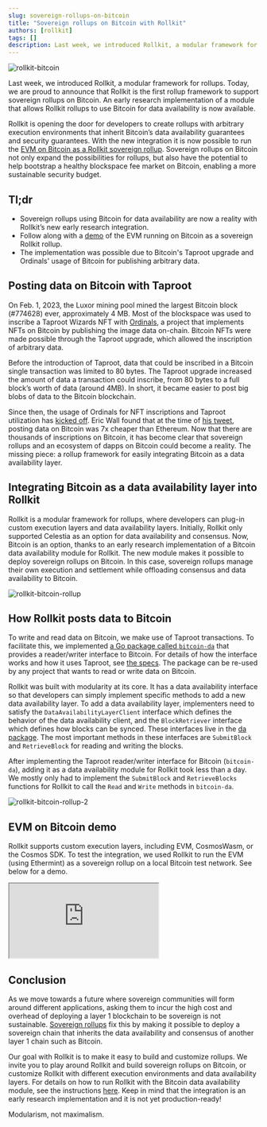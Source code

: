```yaml
---
slug: sovereign-rollups-on-bitcoin
title: "Sovereign rollups on Bitcoin with Rollkit"
authors: [rollkit]
tags: []
description: Last week, we introduced Rollkit, a modular framework for rollups. Today, we are proud to announce that Rollkit is the first rollup framework to support sovereign rollups on Bitcoin. A module that allows Rollkit rollups to use Bitcoin for data availability is now available. The module is in alpha, but we invite curious developers to experiment with it.
---
```


![rollkit-bitcoin](../static/img/bitcoin-rollkit/rollkit-bitcoin.png)

Last week, we introduced Rollkit, a modular framework for rollups. Today, we are proud to announce that Rollkit is the first rollup framework to support sovereign rollups on Bitcoin. An early research implementation of a module that allows Rollkit rollups to use Bitcoin for data availability is now available.

Rollkit is opening the door for developers to create rollups with arbitrary execution environments that inherit Bitcoin’s data availability guarantees and security guarantees. With the new integration it is now possible to run the [EVM on Bitcoin as a Rollkit sovereign rollup](../../../docs/tutorials/bitcoin). Sovereign rollups on Bitcoin not only expand the possibilities for rollups, but also have the potential to help bootstrap a healthy blockspace fee market on Bitcoin, enabling a more sustainable security budget.

## Tl;dr

- Sovereign rollups using Bitcoin for data availability are now a reality with Rollkit’s new early research integration.
- Follow along with a [demo](#evm-on-bitcoin-demo) of the EVM running on Bitcoin as a sovereign Rollkit rollup.
- The implementation was possible due to Bitcoin's Taproot upgrade and Ordinals' usage of Bitcoin for publishing arbitrary data.

## Posting data on Bitcoin with Taproot

On Feb. 1, 2023, the Luxor mining pool mined the largest Bitcoin block (#774628) ever, approximately 4 MB. Most of the blockspace was used to inscribe a Taproot Wizards NFT with [Ordinals](https://ordinals.com/), a project that implements NFTs on Bitcoin by publishing the image data on-chain. Bitcoin NFTs were made possible through the Taproot upgrade, which allowed the inscription of arbitrary data.

Before the introduction of Taproot, data that could be inscribed in a Bitcoin single transaction was limited to 80 bytes. The Taproot upgrade increased the amount of data a transaction could inscribe, from 80 bytes to a full block’s worth of data (around 4MB). In short, it became easier to post big blobs of data to the Bitcoin blockchain.

Since then, the usage of Ordinals for NFT inscriptions and Taproot utilization has [kicked off](https://dune.com/dataalways/ordinals). Eric Wall found that at the time of [his tweet](https://twitter.com/ercwl/status/1619671451417862145), posting data on Bitcoin was 7x cheaper than Ethereum. Now that there are thousands of inscriptions on Bitcoin, it has become clear that sovereign rollups and an ecosystem of dapps on Bitcoin could become a reality. The missing piece: a rollup framework for easily integrating Bitcoin as a data availability layer.

## Integrating Bitcoin as a data availability layer into Rollkit

Rollkit is a modular framework for rollups, where developers can plug-in custom execution layers and data availability layers. Initially, Rollkit only supported Celestia as an option for data availability and consensus. Now, Bitcoin is an option, thanks to an early research implementation of a Bitcoin data availability module for Rollkit. The new module makes it possible to deploy sovereign rollups on Bitcoin. In this case, sovereign rollups manage their own execution and settlement while offloading consensus and data availability to Bitcoin.

![rollkit-bitcoin-rollup](../static/img/bitcoin-rollkit/rollkit-bitcoin-1.png)

## How Rollkit posts data to Bitcoin

To write and read data on Bitcoin, we make use of Taproot transactions. To facilitate this, we implemented [a Go package called `bitcoin-da`](https://github.com/rollkit/bitcoin-da) that provides a reader/writer interface to Bitcoin. For details of how the interface works and how it uses Taproot, see [the specs](https://github.com/rollkit/rollkit-btc/blob/main/spec.md). The package can be re-used by any project that wants to read or write data on Bitcoin.

Rollkit was built with modularity at its core. It has a data availability interface so that developers can simply implement specific methods to add a new data availability layer. To add a data availability layer, implementers need to satisfy the `DataAvailabilityLayerClient` interface which defines the behavior of the data availability client, and the `BlockRetriever` interface which defines how blocks can be synced. These interfaces live in the [da package](https://github.com/rollkit/rollkit/tree/main/da). The most important methods in these interfaces are `SubmitBlock` and `RetrieveBlock` for reading and writing the blocks.

After implementing the Taproot reader/writer interface for Bitcoin (`bitcoin-da`), adding it as a data availability module for Rollkit took less than a day. We mostly only had to implement the `SubmitBlock` and `RetrieveBlocks` functions for Rollkit to call the `Read` and `Write` methods in `bitcoin-da`.

![rollkit-bitcoin-rollup-2](../static/img/bitcoin-rollkit/rollkit-bitcoin-2.png)

## EVM on Bitcoin demo

Rollkit supports custom execution layers, including EVM, CosmosWasm, or the Cosmos SDK. To test the integration, we used Rollkit to run the EVM (using Ethermint) as a sovereign rollup on a local Bitcoin test network. See below for a demo.

<div class="youtube-wrapper">
  <iframe
     class="youtube-video"
     title="Running a Celestia Light Node"
     src="https://www.youtube.com/embed/9uL3jZe4mTY"
     allowfullscreen
  >
  </iframe>
</div>

## Conclusion

As we move towards a future where sovereign communities will form around different applications, asking them to incur the high cost and overhead of deploying a layer 1 blockchain to be sovereign is not sustainable. [Sovereign rollups](https://blog.celestia.org/sovereign-rollup-chains/) fix this by making it possible to deploy a sovereign chain that inherits the data availability and consensus of another layer 1 chain such as Bitcoin.

Our goal with Rollkit is to make it easy to build and customize rollups. We invite you to play around Rollkit and build sovereign rollups on Bitcoin, or customize Rollkit with different execution environments and data availability layers. For details on how to run Rollkit with the Bitcoin data availability module, see the instructions [here](../../docs/tutorials/bitcoin). Keep in mind that the integration is an early research implementation and it is not yet production-ready!

Modularism, not maximalism.
